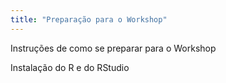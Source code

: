 ```yaml
---
title: "Preparação para o Workshop"
---
```


Instruções de como se preparar para o Workshop

Instalação do R e do RStudio